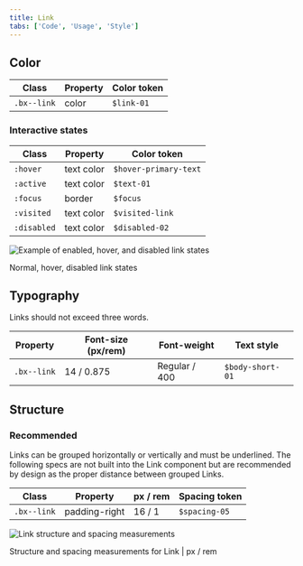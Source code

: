 ```yaml
---
title: Link
tabs: ['Code', 'Usage', 'Style']
---
```


## Color

| Class       | Property | Color token       |
| ----------- | -------- | ----------------- |
| `.bx--link` | color    | `$link-01` |

### Interactive states

| Class       | Property   | Color token           |
| ----------- | ---------- | --------------------- |
| `:hover`    | text color | `$hover-primary-text` |
| `:active`   | text color | `$text-01`            |
| `:focus`    | border     | `$focus`              |
| `:visited`  | text color | `$visited-link`            |
| `:disabled` | text color | `$disabled-02`        |

<div className="image--fixed">

![Example of enabled, hover, and disabled link states](images/link-style-1.png)

</div>

<Caption>Normal, hover, disabled link states</Caption>

## Typography

Links should not exceed three words.

| Property    | Font-size (px/rem) | Font-weight   | Text style       |
| ----------- | ------------------ | ------------- | ---------------- |
| `.bx--link` | 14 / 0.875         | Regular / 400 | `$body-short-01` |

## Structure

### Recommended

Links can be grouped horizontally or vertically and must be underlined. The following specs are not built into the Link component but are recommended by design as the proper distance between grouped Links.

| Class       | Property      | px / rem | Spacing token |
| ----------- | ------------- | -------- | ------------- |
| `.bx--link` | padding-right | 16 / 1   | `$spacing-05` |

<div className="image--fixed">

![Link structure and spacing measurements](images/link-style-2.png)

</div>

<Caption>Structure and spacing measurements for Link | px / rem</Caption>
